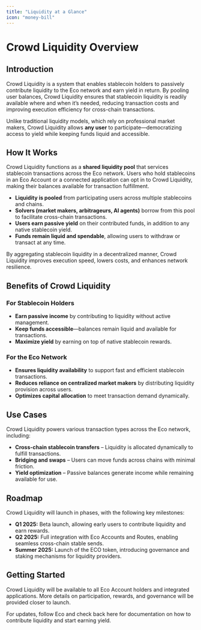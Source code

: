 ```yaml
---
title: "Liquidity at a Glance"
icon: "money-bill"
---
```


# Crowd Liquidity Overview  

## Introduction  

Crowd Liquidity is a system that enables stablecoin holders to passively contribute liquidity to the Eco network and earn yield in return. By pooling user balances, Crowd Liquidity ensures that stablecoin liquidity is readily available where and when it’s needed, reducing transaction costs and improving execution efficiency for cross-chain transactions.  

Unlike traditional liquidity models, which rely on professional market makers, Crowd Liquidity allows **any user** to participate—democratizing access to yield while keeping funds liquid and accessible.  

## How It Works  

Crowd Liquidity functions as a **shared liquidity pool** that services stablecoin transactions across the Eco network. Users who hold stablecoins in an Eco Account or a connected application can opt in to Crowd Liquidity, making their balances available for transaction fulfillment.  

- **Liquidity is pooled** from participating users across multiple stablecoins and chains.  
- **Solvers (market makers, arbitrageurs, AI agents)** borrow from this pool to facilitate cross-chain transactions.  
- **Users earn passive yield** on their contributed funds, in addition to any native stablecoin yield.  
- **Funds remain liquid and spendable**, allowing users to withdraw or transact at any time.  

By aggregating stablecoin liquidity in a decentralized manner, Crowd Liquidity improves execution speed, lowers costs, and enhances network resilience.  

## Benefits of Crowd Liquidity  

### For Stablecoin Holders  
- **Earn passive income** by contributing to liquidity without active management.  
- **Keep funds accessible**—balances remain liquid and available for transactions.  
- **Maximize yield** by earning on top of native stablecoin rewards.  

### For the Eco Network  
- **Ensures liquidity availability** to support fast and efficient stablecoin transactions.  
- **Reduces reliance on centralized market makers** by distributing liquidity provision across users.  
- **Optimizes capital allocation** to meet transaction demand dynamically.  

## Use Cases  

Crowd Liquidity powers various transaction types across the Eco network, including:  
- **Cross-chain stablecoin transfers** – Liquidity is allocated dynamically to fulfill transactions.  
- **Bridging and swaps** – Users can move funds across chains with minimal friction.  
- **Yield optimization** – Passive balances generate income while remaining available for use.  

## Roadmap  

Crowd Liquidity will launch in phases, with the following key milestones:  

- **Q1 2025:** Beta launch, allowing early users to contribute liquidity and earn rewards.  
- **Q2 2025:** Full integration with Eco Accounts and Routes, enabling seamless cross-chain stable sends.  
- **Summer 2025:** Launch of the ECO token, introducing governance and staking mechanisms for liquidity providers.  

## Getting Started  

Crowd Liquidity will be available to all Eco Account holders and integrated applications. More details on participation, rewards, and governance will be provided closer to launch.  

For updates, follow Eco and check back here for documentation on how to contribute liquidity and start earning yield.  